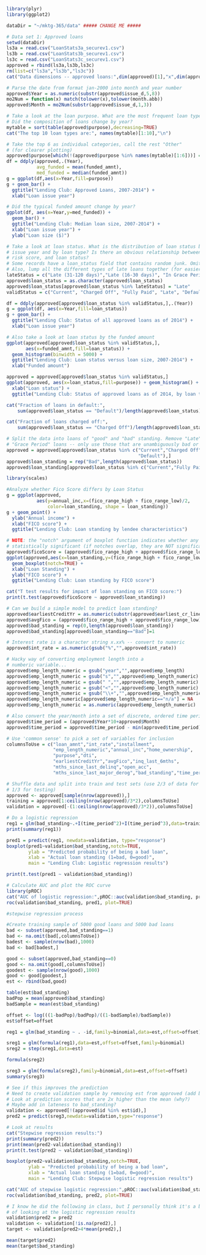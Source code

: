 ```r
library(plyr)
library(ggplot2)

dataDir = "~/mktg-365/data" ##### CHANGE ME #####

# Data set 1: Approved loans
setwd(dataDir)
ls3a = read.csv("LoanStats3a_securev1.csv")
ls3b = read.csv("LoanStats3b_securev1.csv")
ls3c = read.csv("LoanStats3c_securev1.csv")
approved = rbind(ls3a,ls3b,ls3c)
rm(list=c("ls3a","ls3b","ls3c"))
cat("Data dimensions -- approved loans:",dim(approved)[1],"x",dim(approved)[2],"\n")

# Parse the date from format jan-2000 into month and year number
approved$Year = as.numeric(substr(approved$issue_d,5,8))
mo2Num = function(x) match(tolower(x),tolower(month.abb))
approved$Month = mo2Num(substr(approved$issue_d,1,3))
```

```r
# Take a look at the loan purpose. What are the most frequent loan types?
# Did the composition of loans change by year?
mytable = sort(table(approved$purpose),decreasing=TRUE)
cat("The top 10 loan types are:", names(mytable)[1:10],"\n")

# Take the top 6 as individual categories, call the rest "Other"
# (for clearer plotting)
approved$purpose[which(!(approved$purpose %in% names(mytable)[1:6]))] = "other"
df = ddply(approved,.(Year),
           avg_funded = mean(funded_amnt),
           med_funded = median(funded_amnt))
g = ggplot(df,aes(x=Year,fill=purpose))
g + geom_bar() +
  ggtitle("Lending Club: Approved Loans, 2007-2014") +
  xlab("Loan issue year")

# Did the typical funded amount change by year?
ggplot(df, aes(x=Year,y=med_funded)) +
  geom_bar() +
  ggtitle("Lending Club: Median loan size, 2007-2014") +
  xlab("Loan issue year") +
  ylab("Loan size ($)")
```

```r
# Take a look at loan status. What is the distribution of loan status by
# issue year and by loan type? Is there an obvious relationship between income,
# risk score, and loan status?
# Some records have a loan_status field that contains random junk. Omit those.
# Also, lump all the different types of late loans together (for easier plotting)
lateStatus = c("Late (31-120 days)","Late (16-30 days)", "In Grace Period")
approved$loan_status = as.character(approved$loan_status)
approved$loan_status[approved$loan_status %in% lateStatus] = "Late"
validStatus = c("Current", "Charged Off", "Fully Paid", "Late", "Default")

df = ddply(approved[approved$loan_status %in% validStatus,],.(Year))
g = ggplot(df, aes(x=Year,fill=loan_status))
g + geom_bar() +
  ggtitle("Lending Club: Status of all approved loans as of 2014") +
  xlab("Loan issue year")

# Also take a look at loan status by the funded amount
ggplot(approved[approved$loan_status %in% validStatus,], 
       aes(x=funded_amnt,fill=loan_status)) +
  geom_histogram(binwidth = 5000) +
  ggtitle("Lending Club: Loan status versus loan size, 2007-2014") +
  xlab("Funded amount")
```

```r
approved = approved[approved$loan_status %in% validStatus,]
ggplot(approved, aes(x=loan_status,fill=purpose)) + geom_histogram() +
  xlab("Loan status") +
  ggtitle("Lending Club: Status of approved loans as of 2014, by loan type")

cat("Fraction of loans in default:",
    sum(approved$loan_status == "Default")/length(approved$loan_status))

cat("Fraction of loans charged off:",
    sum(approved$loan_status == "Charged Off")/length(approved$loan_status))

# Split the data into loans of "good" and "bad" standing. Remove "Late" or
# "Grace Period" loans -- only use those that are unambiguously bad or good
approved = approved[approved$loan_status %in% c("Current","Charged Off","Fully Paid",
                                                "Default"),]
approved$loan_standing = rep("Bad",length(approved$loan_status))
approved$loan_standing[approved$loan_status %in% c("Current","Fully Paid")] = "Good"
```

```r
library(scales)

#Analyze whether Fico Score differs by Loan Status
g = ggplot(approved,
           aes(y=annual_inc,x=(fico_range_high + fico_range_low)/2,
               color=loan_standing, shape = loan_standing))
g + geom_point() +
  ylab("Annual income") +
  xlab("FICO score") +
  ggtitle("Lending Club: Loan standing by lendee characteristics")

# NOTE: the "notch" argument of boxplot function indicates whether any difference is 
# statistically significant (if notches overlap, they are NOT significant)
approved$ficoScore = (approved$fico_range_high + approved$fico_range_low)/2
ggplot(approved,aes(x=loan_standing,y=(fico_range_high + fico_range_low)/2)) + 
  geom_boxplot(notch=TRUE) +
  xlab("Loan Standing") +
  ylab("FICO score") +
  ggtitle("Lending Club: Loan standing by FICO score")

cat("T test results for impact of loan standing on FICO score:")
print(t.test(approved$ficoScore ~ approved$loan_standing))
```

```r
# Can we build a simple model to predict loan standing?
approved$earliestCreditYr = as.numeric(substr(approved$earliest_cr_line,5,8))
approved$avgFico = (approved$fico_range_high + approved$fico_range_low)/2
approved$bad_standing = rep(0,length(approved$loan_standing))
approved$bad_standing[approved$loan_standing=="Bad"]=1

# Interest rate is a character string x.xx% -- convert to numeric
approved$int_rate = as.numeric(gsub("%","",approved$int_rate))

# Hacky way of converting employment length into a 
# numberic variable...
approved$emp_length_numeric = gsub("year","",approved$emp_length)
approved$emp_length_numeric = gsub("s","",approved$emp_length_numeric)
approved$emp_length_numeric = gsub(" ","",approved$emp_length_numeric)
approved$emp_length_numeric = gsub("<","",approved$emp_length_numeric)
approved$emp_length_numeric = gsub("\\+","",approved$emp_length_numeric)
approved$emp_length_numeric[approved$emp_length_numeric=="n/a"] = NA
approved$emp_length_numeric = as.numeric(approved$emp_length_numeric)

# Also convert the year/month into a set of discrete, ordered time periods 1-N by month
approved$time_period = (approved$Year*10+approved$Month)
approved$time_period = approved$time_period - min(approved$time_period)

# Use 'common sense' to pick a set of variables for inclusion
columnsToUse = c("loan_amnt","int_rate","installment",
                 "emp_length_numeric","annual_inc","home_ownership",
                 "purpose","dti",
                 "earliestCreditYr","avgFico","inq_last_6mths",
                 "mths_since_last_delinq","open_acc",
                 "mths_since_last_major_derog","bad_standing","time_period")

# Shuffle data and split into train and test sets (use 2/3 of data for training and
# 1/3 for testing)  
approved <- approved[sample(nrow(approved)),]
training = approved[1:ceiling(nrow(approved)/3*2),columnsToUse]
validation = approved[-(1:ceiling(nrow(approved)/3*2)),columnsToUse]

# Do a logistic regression
reg1 = glm(bad_standing~.+I(time_period^2)+I(time_period^3),data=training,family="binomial")
print(summary(reg1))

pred1 = predict(reg1, newdata=validation, type="response")
boxplot(pred1~validation$bad_standing,notch=TRUE,
        ylab = "Predicted probability of being a bad loan",
        xlab = "Actual loan standing (1=bad, 0=good)", 
        main = "Lending Club: Logistic regression results")

print(t.test(pred1 ~ validation$bad_standing))

# Calculate AUC and plot the ROC curve
library(pROC)
cat("AUC of logistic regression:",pROC::auc(validation$bad_standing, pred1))
roc(validation$bad_standing, pred1, plot=TRUE)
```

```r
#stepwise regression process

#Create training sample of 5000 good loans and 5000 bad loans
bad <- subset(approved,bad_standing==1)
bad <- na.omit(bad[,columnsToUse])
badest <- sample(nrow(bad),1000)
bad <- bad[badest,]

good <- subset(approved,bad_standing==0)
good <- na.omit(good[,columnsToUse])
goodest <- sample(nrow(good),1000)
good <- good[goodest,]
est <- rbind(bad,good)

table(est$bad_standing)
badPop = mean(approved$bad_standing)
badSample = mean(est$bad_standing)

offset <- log(((1-badPop)/badPop)/((1-badSample)/badSample))
est$offset=offset

reg1 = glm(bad_standing ~ . -id,family=binomial,data=est,offset=offset)

sreg1 = glm(formula(reg1),data=est,offset=offset,family=binomial)
sreg2 = step(sreg1,data=est)

formula(sreg2)

sreg3 = glm(formula(sreg2),family=binomial,data=est,offset=offset)
summary(sreg3)

# See if this improves the prediction
# Need to create validation sample by removing est from approved (add back ID into est)
# Look at prediction scores that are 2x higher than the mean (why?)
# Maybe add in lateness to bad_standing?
validation <- approved[!(approved$id %in% est$id),]
pred2 = predict(sreg3,newdata=validation,type="response")

# Look at results
cat("Stepwise regression results:")
print(summary(pred2))
print(mean(pred2-validation$bad_standing))
print(t.test(pred2 ~ validation$bad_standing))

boxplot(pred2~validation$bad_standing,notch=TRUE,
        ylab = "Predicted probability of being a bad loan",
        xlab = "Actual loan standing (1=bad, 0=good)", 
        main = "Lending Club: Stepwise logistic regression results")

cat("AUC of stepwise logistic regression:",pROC::auc(validation$bad_standing, pred2))
roc(validation$bad_standing, pred2, plot=TRUE)

# I know he did the following in class, but I personally think it's a biased way
# of looking at the logistic regression results
validation$pred2 = pred2
validation <- validation[!is.na(pred2),]
target <- validation[pred2>4*mean(pred2),]

mean(target$pred2)
mean(target$bad_standing)
```

